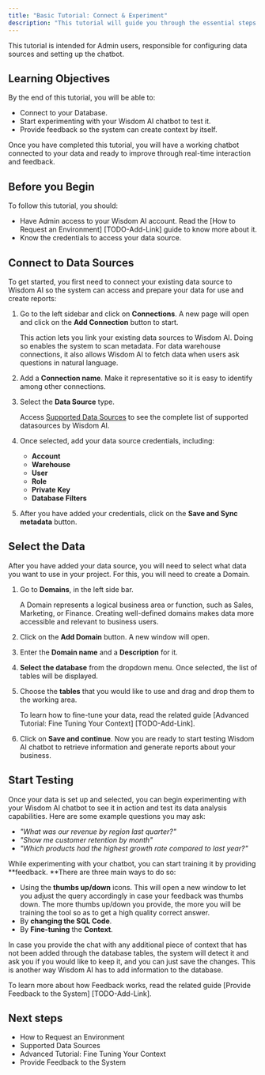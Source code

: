 ```yaml
---
title: "Basic Tutorial: Connect & Experiment"
description: "This tutorial will guide you through the essential steps to connect your data source to the Wisdom AI platform and begin testing your chatbot capabilities."
---
```


This tutorial is intended for Admin users, responsible for configuring data sources and setting up the chatbot.

## Learning Objectives

By the end of this tutorial, you will be able to:

- Connect to your Database.
- Start experimenting with your Wisdom AI chatbot to test it.
- Provide feedback so the system can create context by itself.

Once you have completed this tutorial, you will have a working chatbot connected to your data and ready to improve through real-time interaction and feedback.

## Before you Begin

To follow this tutorial, you should:

- Have Admin access to your Wisdom AI account. Read the [How to Request an Environment] [TODO-Add-Link] guide to know more about it.
- Know the credentials to access your data source.

## Connect to Data Sources

To get started, you first need to connect your existing data source to Wisdom AI so the system can access and prepare your data for use and create reports:

1. Go to the left sidebar and click on **Connections**. A new page will open and click on the **Add Connection** button to start.

   <Note>
     This action lets you link your existing data sources to Wisdom AI. Doing so enables the system to scan metadata. For data warehouse connections, it also allows Wisdom AI to fetch data when users ask questions in natural language.
   </Note>
2. Add a **Connection name**. Make it representative so it is easy to identify among other connections.
3. Select the **Data Source** type.

   <Info>
     Access <u>Supported Data Sources</u> to see the complete list of supported datasources by Wisdom AI.
   </Info>
4. Once selected, add your data source credentials, including:
   - **Account**
   - **Warehouse**
   - **User**
   - **Role**
   - **Private Key**
   - **Database Filters**
5. After you have added your credentials, click on the **Save and Sync metadata** button.

## Select the Data

After you have added your data source, you will need to select what data you want to use in your project. For this, you will need to create a Domain.

1. Go to **Domains**, in the left side bar.

   <Note>
     A Domain represents a logical business area or function, such as Sales, Marketing, or Finance. Creating well-defined domains makes data more accessible and relevant to business users.
   </Note>
2. Click on the **Add Domain** button. A new window will open.
3. Enter the **Domain name** and a **Description** for it.
4. **Select the database** from the dropdown menu. Once selected, the list of tables will be displayed.
5. Choose the **tables** that you would like to use and drag and drop them to the working area.

   <Note>
     To learn how to fine-tune your data, read the related guide [Advanced Tutorial: Fine Tuning Your Context] [TODO-Add-Link].
   </Note>
6. Click on **Save and continue**. Now you are ready to start testing Wisdom AI chatbot to retrieve information and generate reports about your business.

## Start Testing

Once your data is set up and selected, you can begin experimenting with your Wisdom AI chatbot to see it in action and test its data analysis capabilities. Here are some example questions you may ask:

- _"What was our revenue by region last quarter?"_
- _"Show me customer retention by month"_
- _"Which products had the highest growth rate compared to last year?"_

While experimenting with your chatbot, you can start training it by providing **feedback. **There are three main ways to do so:

- Using the **thumbs up/down** icons. This will open a new window to let you adjust the query accordingly in case your feedback was thumbs down. The more thumbs up/down you provide, the more you will be training the tool so as to get a high quality correct answer.
- By **changing the SQL Code**.
- By **Fine-tuning** the **Context**.

In case you provide the chat with any additional piece of context that has not been added through the database tables, the system will detect it and ask you if you would like to keep it, and you can just save the changes. This is another way Wisdom AI has to add information to the database.

To learn more about how Feedback works, read the related guide [Provide Feedback to the System] [TODO-Add-Link]. 

## Next steps

- How to Request an Environment
- Supported Data Sources
- Advanced Tutorial: Fine Tuning Your Context
- Provide Feedback to the System